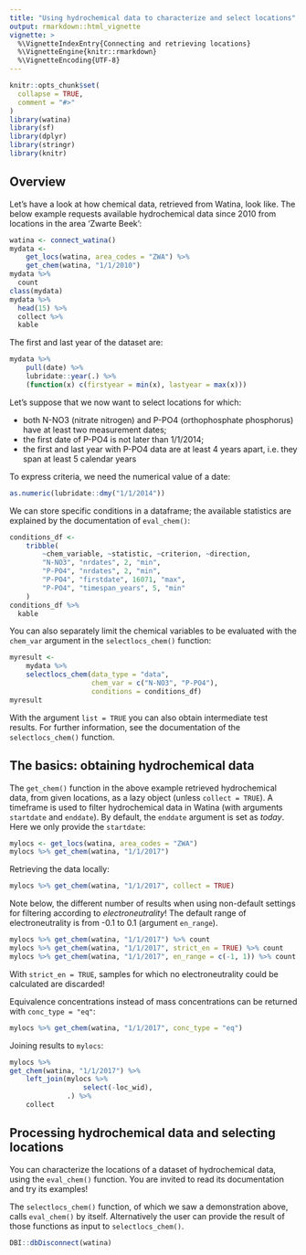 ```yaml
---
title: "Using hydrochemical data to characterize and select locations"
output: rmarkdown::html_vignette
vignette: >
  %\VignetteIndexEntry{Connecting and retrieving locations}
  %\VignetteEngine{knitr::rmarkdown}
  %\VignetteEncoding{UTF-8}
---
```


```r
knitr::opts_chunk$set(
  collapse = TRUE,
  comment = "#>"
)
library(watina)
library(sf)
library(dplyr)
library(stringr)
library(knitr)
```

## Overview

Let's have a look at how chemical data, retrieved from Watina, look like.
The below example requests available hydrochemical data since 2010 from locations in the area 'Zwarte Beek':

```r
watina <- connect_watina()
mydata <-
    get_locs(watina, area_codes = "ZWA") %>% 
    get_chem(watina, "1/1/2010")
mydata %>% 
  count
class(mydata)
mydata %>% 
  head(15) %>% 
  collect %>% 
  kable
```

The first and last year of the dataset are:

```r
mydata %>%
    pull(date) %>%
    lubridate::year(.) %>%
    (function(x) c(firstyear = min(x), lastyear = max(x)))
```

Let's suppose that we now want to select locations for which:

- both N-NO3 (nitrate nitrogen) and P-PO4 (orthophosphate phosphorus) have at least two measurement dates;
- the first date of P-PO4 is not later than 1/1/2014;
- the first and last year with P-PO4 data are at least 4 years apart, i.e. they span at least 5 calendar years

To express criteria, we need the numerical value of a date:

```r
as.numeric(lubridate::dmy("1/1/2014"))
```

We can store specific conditions in a dataframe; the available statistics are explained by the documentation of `eval_chem()`:

```r
conditions_df <-
    tribble(
        ~chem_variable, ~statistic, ~criterion, ~direction,
        "N-NO3", "nrdates", 2, "min",
        "P-PO4", "nrdates", 2, "min",
        "P-PO4", "firstdate", 16071, "max",
        "P-PO4", "timespan_years", 5, "min"
    )
conditions_df %>% 
  kable
```

You can also separately limit the chemical variables to be evaluated with the `chem_var` argument in the `selectlocs_chem()` function:

```r
myresult <-
    mydata %>%
    selectlocs_chem(data_type = "data",
                    chem_var = c("N-NO3", "P-PO4"),
                    conditions = conditions_df)
myresult
```

With the argument `list = TRUE` you can also obtain intermediate test results.
For further information, see the documentation of the `selectlocs_chem()` function.


## The basics: obtaining hydrochemical data

The `get_chem()` function in the above example retrieved hydrochemical data, from given locations, as a lazy object (unless `collect = TRUE`).
A timeframe is used to filter hydrochemical data in Watina (with arguments `startdate` and `enddate`).
By default, the `enddate` argument is set as _today_.
Here we only provide the `startdate`:

```r
mylocs <- get_locs(watina, area_codes = "ZWA")
mylocs %>% get_chem(watina, "1/1/2017")
```

Retrieving the data locally:

```r
mylocs %>% get_chem(watina, "1/1/2017", collect = TRUE)
```

Note below, the different number of results when using non-default settings for filtering according to _electroneutrality_!
The default range of electroneutrality is from -0.1 to 0.1 (argument `en_range`).

```r
mylocs %>% get_chem(watina, "1/1/2017") %>% count
mylocs %>% get_chem(watina, "1/1/2017", strict_en = TRUE) %>% count
mylocs %>% get_chem(watina, "1/1/2017", en_range = c(-1, 1)) %>% count
```

With `strict_en = TRUE`, samples for which no electroneutrality could be calculated are discarded!

Equivalence concentrations instead of mass concentrations can be returned with `conc_type = "eq"`:

```r
mylocs %>% get_chem(watina, "1/1/2017", conc_type = "eq")
```

Joining results to `mylocs`:

```r
mylocs %>%
get_chem(watina, "1/1/2017") %>%
    left_join(mylocs %>%
                  select(-loc_wid),
              .) %>%
    collect
```


## Processing hydrochemical data and selecting locations

You can characterize the locations of a dataset of hydrochemical data, using the `eval_chem()` function.
You are invited to read its documentation and try its examples!

The `selectlocs_chem()` function, of which we saw a demonstration above, calls `eval_chem()` by itself.
Alternatively the user can provide the result of those functions as input to `selectlocs_chem()`.

```r
DBI::dbDisconnect(watina)
```

